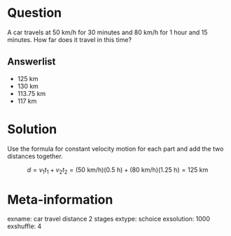 Question
========
A car travels at $50$ km/h for 30 minutes and $80$ km/h for 1 hour and 15 minutes. How far does it travel in this time?

Answerlist
----------
* $125$ km
* $130$ km
* $113.75$ km
* $117$ km

Solution
========
Use the formula for constant velocity motion for each part and add the two distances together.

$$ d = v_1 t_1 + v_2 t_2 = (50 \text{ km/h})(0.5 \text{ h}) + (80 \text{ km/h})(1.25 \text{ h}) = 125 \text{ km}$$

Meta-information
================
exname: car travel distance 2 stages
extype: schoice
exsolution: 1000
exshuffle: 4

